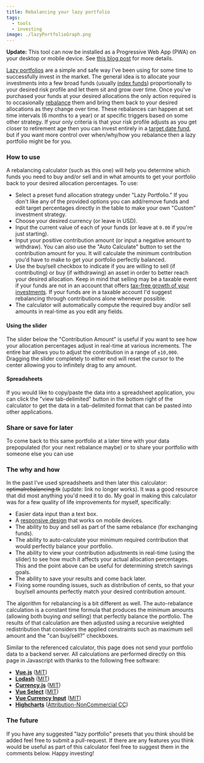 ```yaml
---
title: Rebalancing your lazy portfolio
tags:
  - tools
  - investing
image: ./lazyPortfolioGraph.png
---
```


<aside class={styles.update}>
  <p>
  <b>Update:</b> This tool can now be installed as a Progressive Web App (PWA) on your desktop or mobile device. See
  <a href="/blog/2023/5-28-new-pwa-tools-section">this blog post</a> for more details.
  </p>
</aside>

[Lazy portfolios](https://www.bogleheads.org/wiki/Lazy_portfolios) are a simple and safe way I've been
using for some time to successfully invest in the market. The general idea is to allocate your investments into a few
broad funds (usually [index funds](https://www.bogleheads.org/wiki/Index_fund)) proportionally to your desired risk
profile and let them sit and grow over time. Once you've purchased your funds at your desired allocations the
only action required is to occasionally [rebalance](https://www.bogleheads.org/wiki/Rebalancing) them and bring
them back to your desired allocations as they change over time. These rebalances can happen at set time
intervals (6 months to a year) or at specific triggers based on some other strategy. If your only criteria is that
your risk profile adjusts as you get closer to retirement age then you can invest entirely in
a [target date fund](https://www.bogleheads.org/wiki/Target_date_funds), but if you want more control over
when/why/how you rebalance then a lazy portfolio might be for you.

<figure>
    <LazyPortfolio
      client:only="vue"
      starting-portfolio="Rick Ferri Lazy 40/40/20"
      />
</figure>

### How to use

A rebalancing calculator (such as this one) will help you determine which funds you need to buy and/or sell and in
what amounts to get your portfolio back to your desired allocation percentages. To use:

* Select a preset fund allocation strategy under "Lazy Portfolio." If you don't like any of the provided options you can add/remove funds and
  edit target percentages directly in the table to make your own "Custom" investment strategy.
* Choose your desired currency (or leave in USD).
* Input the current value of each of your funds (or leave at `0.00` if you're just starting).
* Input your positive contribution amount (or input a negative amount to withdraw). You can also use the
  "Auto Calculate" button to set the contribution amount for you. It will calculate the minimum contribution
  you'd have to make to get your portfolio perfectly balanced.
* Use the buy/sell checkbox to indicate if you are willing to sell (if contributing) or buy (if withdrawing) an asset
  in order to better reach your desired allocation. Keep in mind that selling may be a taxable event if your funds
  are not in an account that offers
  [tax-free growth of your investments](https://www.bogleheads.org/wiki/Tax_basics#Tax-advantaged_accounts).
  If your funds are in a taxable account I'd suggest rebalancing through contributions alone whenever possible.
* The calculator will automatically compute the required buy and/or sell amounts in real-time as you edit any fields.

#### Using the slider
  The slider below the "Contribution Amount" is useful if you want to see how your allocation percentages adjust in
  real-time at various increments. The entire bar allows you to adjust the contribution in a range of `±10,000`.
  Dragging the slider completely to either end will reset the cursor to the center allowing you to infinitely
  drag to any amount.

#### Spreadsheets
  If you would like to copy/paste the data into a spreadsheet application, you can click the "view tab-delimited"
  button in the bottom right of the calculator to get the data in a tab-delimited format that can be pasted into other
  applications.

### Share or save for later

<p>
  To come back to this same portfolio at a later time with your data prepopulated (for your next rebalance maybe) or
  to share your portfolio with someone else you can use
  <LinkWrapper client:only="vue"></LinkWrapper>
</p>

### The why and how

In the past I've used spreadsheets and then later this calculator: ~~optimalrebalancing.tk~~ (update: link no longer works).
It was a good resource that did most anything you'd need it to do. My goal in making this calculator was for a few
quality of life improvements for myself, specifically:
 * Easier data input than a text box.
 * A [responsive design](https://en.wikipedia.org/wiki/Responsive_web_design) that works on mobile devices.
 * The ability to buy and sell as part of the same rebalance (for exchanging funds).
 * The ability to auto-calculate your minimum required contribution that would perfectly balance your portfolio.
 * The ability to view your contribution adjustments in real-time (using the slider) to see how much it affects your
   actual allocation percentages. This and the point above can be useful for determining stretch savings goals.
 * The ability to save your results and come back later.
 * Fixing some rounding issues, such as distribution of cents, so that your buy/sell amounts perfectly match your
   desired contribution amount.

The algorithm for rebalancing is a bit different as well. The auto-rebalance calculation is a constant time formula
that produces the minimum amounts (allowing both buying _and_ selling) that perfectly balance the portfolio. The results
of that calculation are then adjusted using a recursive weighted redistribution that considers the applied
constraints such as maximum sell amount and the "can buy/sell?" checkboxes.

Similar to the referenced calculator, this page does not send your portfolio data to a backend server. All
calculations are performed directly on this page in Javascript with thanks to the following free software:

* [**Vue.js**](https://vuejs.org/) ([MIT](https://github.com/vuejs/vue/blob/dev/LICENSE))
* [**Lodash**](https://lodash.com/) ([MIT](https://github.com/lodash/lodash/blob/master/LICENSE))
* [**Currency.js**](https://currency.js.org/) ([MIT](https://github.com/scurker/currency.js/blob/master/license))
* [**Vue Select**](https://vue-select.org/) ([MIT](https://github.com/sagalbot/vue-select/blob/master/LICENSE.md))
* [**Vue Currency Input**](https://dm4t2.github.io/vue-currency-input/) ([MIT](https://github.com/dm4t2/vue-currency-input/blob/master/LICENSE))
* [**Highcharts**](https://www.highcharts.com/) ([Attribution-NonCommercial CC](https://creativecommons.org/licenses/by-nc/3.0/us/))

### The future

If you have any suggested "lazy portfolio" presets that you think should be added feel free to submit a pull-request.
If there are any features you think would be useful as part of this calculator feel free to suggest them in the
comments below. Happy investing!
